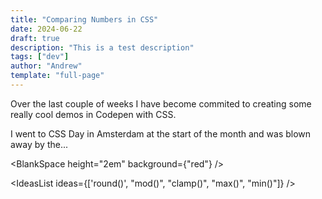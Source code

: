 ```yaml
---
title: "Comparing Numbers in CSS"
date: 2024-06-22
draft: true
description: "This is a test description"
tags: ["dev"]
author: "Andrew"
template: "full-page"
---
```





Over the last couple of weeks I have become commited to creating some really cool demos in Codepen with CSS. 

I went to CSS Day in Amsterdam at the start of the month and was blown away by the...

<IdeasList />

<BlankSpace height="2em" background={"red"} />

<IdeasList ideas={['round()', "mod()", "clamp()", "max()", "min()"]} />
